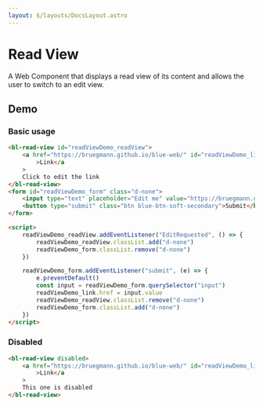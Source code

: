 ```yaml
---
layout: $/layouts/DocsLayout.astro
---
```



# Read View

A Web Component that displays a read view of its content and allows the user to switch to an edit view.

## Demo

### Basic usage

```html use:RenderBlock
<bl-read-view id="readViewDemo_readView">
    <a href="https://bruegmann.github.io/blue-web/" id="readViewDemo_link" target="_blank" rel="noopener noreferrer"
        >Link</a
    >
    Click to edit the link
</bl-read-view>
<form id="readViewDemo_form" class="d-none">
    <input type="text" placeholder="Edit me" value="https://bruegmann.github.io/blue-web/" class="form-control" />
    <button type="submit" class="btn blue-btn-soft-secondary">Submit</button>
</form>

<script>
    readViewDemo_readView.addEventListener("EditRequested", () => {
        readViewDemo_readView.classList.add("d-none")
        readViewDemo_form.classList.remove("d-none")
    })

    readViewDemo_form.addEventListener("submit", (e) => {
        e.preventDefault()
        const input = readViewDemo_form.querySelector("input")
        readViewDemo_link.href = input.value
        readViewDemo_readView.classList.remove("d-none")
        readViewDemo_form.classList.add("d-none")
    })
</script>
```

### Disabled

```html use:RenderBlock
<bl-read-view disabled>
    <a href="https://bruegmann.github.io/blue-web/" id="readViewDemo_link" target="_blank" rel="noopener noreferrer"
        >Link</a
    >
    This one is disabled
</bl-read-view>
```
